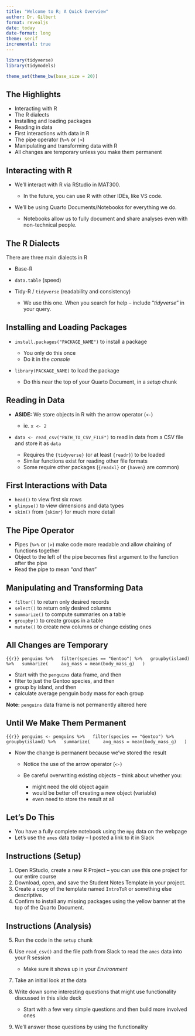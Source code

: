 ```yaml
---
title: "Welcome to R; A Quick Overview"
author: Dr. Gilbert
format: revealjs
date: today
date-format: long
theme: serif
incremental: true
---
```


```r
library(tidyverse)
library(tidymodels)

theme_set(theme_bw(base_size = 20))
```

## The Highlights

+ Interacting with R
+ The R dialects
+ Installing and loading packages
+ Reading in data
+ First interactions with data in R
+ The pipe operator (`%>%` or `|>`)
+ Manipulating and transforming data with R
+ All changes are temporary unless you make them permanent

## Interacting with R

+ We'll interact with R via RStudio in MAT300.

  + In the future, you can use R with other IDEs, like VS code.
  
+ We'll be using Quarto Documents/Notebooks for everything we do.

  + Notebooks allow us to fully document and share analyses even with non-technical people.
  
## The R Dialects

There are three main dialects in R

+ Base-R
+ `data.table` (speed)
+ Tidy-R / `tidyverse` (readability and consistency)

  + We use this one. When you search for help -- include "*tidyverse*" in your query.

## Installing and Loading Packages

+ `install.packages("PACKAGE_NAME")` to install a package

  + You only do this once
  + Do it in the *console*

+ `library(PACKAGE_NAME)` to load the package

  + Do this near the top of your Quarto Document, in a *setup* chunk

## Reading in Data

+ **ASIDE:** We store objects in R with the arrow operator (`<-`)

  + ie. `x <- 2`

+ `data <- read_csv("PATH_TO_CSV_FILE")` to read in data from a CSV file and store it as `data`

  + Requires the `{tidyverse}` (or at least `{readr}`) to be loaded
  + Similar functions exist for reading other file formats
  + Some require other packages (`{readxl}` or `{haven}` are common)
  
## First Interactions with Data

+ `head()` to view first six rows
+ `glimpse()` to view dimensions and data types
+ `skim()` from `{skimr}` for much more detail

## The Pipe Operator 

+ Pipes (`%>%` or `|>`) make code more readable and allow chaining of functions together
+ Object to the left of the pipe becomes first argument to the function after the pipe
+ Read the pipe to mean "*and then*"

## Manipulating and Transforming Data

+ `filter()` to return only desired records
+ `select()` to return only desired columns
+ `summarize()` to compute summaries on a table
+ `groupby()` to create groups in a table
+ `mutate()` to create new columns or change existing ones

## All Changes are Temporary

```{{r}}
penguins %>%
  filter(species == "Gentoo") %>%
  groupby(island) %>%
  summarize(
    avg_mass = mean(body_mass_g)
  )
```

+ Start with the `penguins` data frame, and then
+ filter to just the Gentoo species, and then
+ group by island, and then
+ calculate average penguin body mass for each group

**Note:** `penguins` data frame is not permanently altered here

## Until We Make Them Permanent

```{{r}}
penguins <- penguins %>%
  filter(species == "Gentoo") %>%
  groupby(island) %>%
  summarize(
    avg_mass = mean(body_mass_g)
  )
```

+ Now the change is permanent because we've stored the result

  + Notice the use of the arrow operator (`<-`)
  + Be careful overwriting existing objects -- think about whether you:
  
    + might need the old object again
    + would be better off creating a new object (variable)
    + even need to store the result at all
    
## Let's Do This

+ You have a fully complete notebook using the `mpg` data on the webpage
+ Let's use the `ames` data today -- I posted a link to it in Slack

## Instructions (Setup)

1. Open RStudio, create a new R Project -- you can use this one project for our entire course
2. Download, open, and save the Student Notes Template in your project. 
3. Create a copy of the template named `IntroToR` or something else descriptive.
4. Confirm to install any missing packages using the yellow banner at the top of the Quarto Document.

## Instructions (Analysis)

5. Run the code in the `setup` chunk
6. Use `read_csv()` and the file path from Slack to read the `ames` data into your R session

    + Make sure it shows up in your *Environment*
7. Take an initial look at the data
8. Write down some interesting questions that might use functionality discussed in this slide deck

    + Start with a few very simple questions and then build more involved ones
9. We'll answer those questions by using the functionality